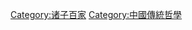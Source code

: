 {{Catnav|頁面分類|各種主題的頁面分類|各種主題的歷史|思想史|诸子百家}}
{{Catnav|頁面分類|历史|各種主題的歷史|思想史|诸子百家}}

[[Category:诸子百家|Category:诸子百家]]
[[Category:中國傳統哲學|Category:中國傳統哲學]]